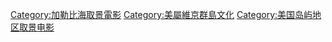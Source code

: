 [[Category:加勒比海取景電影|Category:加勒比海取景電影]]
[[Category:美屬維京群島文化|Category:美屬維京群島文化]]
[[Category:美国岛屿地区取景电影|Category:美国岛屿地区取景电影]]